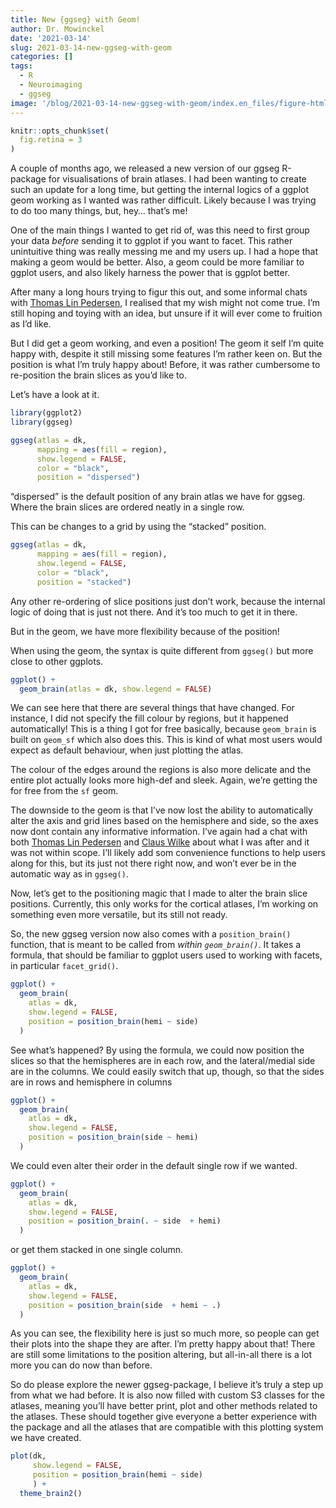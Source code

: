 ```yaml
---
title: New {ggseg} with Geom!
author: Dr. Mowinckel
date: '2021-03-14'
slug: 2021-03-14-new-ggseg-with-geom
categories: []
tags:
  - R
  - Neuroimaging
  - ggseg
image: '/blog/2021-03-14-new-ggseg-with-geom/index.en_files/figure-html/featured-1.png' 
---
```


```r
knitr::opts_chunk$set(
  fig.retina = 3
)
```

A couple of months ago, we released a new version of our ggseg R-package for visualisations of brain atlases. 
I had been wanting to create such an update for a long time, but getting the internal logics of a ggplot geom working as I wanted was rather difficult.
Likely because I was trying to do too many things, but, hey... that's me!

One of the main things I wanted to get rid of, was this need to first group your data _before_ sending it to ggplot if you want to facet. 
This rather unintuitive thing was really messing me and my users up.
I had a hope that making a geom would be better.
Also, a geom could be more familiar to ggplot users, and also likely harness the power that is ggplot better. 

After many a long hours trying to figur this out, and some informal chats with [Thomas Lin Pedersen](https://twitter.com/thomasp85), I realised that my wish might not come true. 
I'm still hoping and toying with an idea, but unsure if it will ever come to fruition as I'd like. 

But I did get a geom working, and even a position! 
The geom it self I'm quite happy with, despite it still missing some features I'm rather keen on. 
But the position is what I'm truly happy about! 
Before, it was rather cumbersome to re-position the brain slices as you'd like to. 

Let's have a look at it.

```r
library(ggplot2)
library(ggseg)

ggseg(atlas = dk, 
      mapping = aes(fill = region),
      show.legend = FALSE, 
      color = "black",
      position = "dispersed")
```

"dispersed" is the default position of any brain atlas we have for ggseg. 
Where the brain slices are ordered neatly in a single row. 

This can be changes to a grid by using the "stacked" position.

```r
ggseg(atlas = dk, 
      mapping = aes(fill = region),
      show.legend = FALSE, 
      color = "black",
      position = "stacked")
```

Any other re-ordering of slice positions just don't work, because the internal logic of doing that is just not there.
And it's too much to get it in there. 

But in the geom, we have more flexibility because of the position!

When using the geom, the syntax is quite different from `ggseg()` but more close to other ggplots.

```r
ggplot() +
  geom_brain(atlas = dk, show.legend = FALSE)
```

We can see here that there are several things that have changed. 
For instance, I did not specify the fill colour by regions, but it happened automatically!
This is a thing I got for free basically, because `geom_brain` is built on `geom_sf` which also does this. 
This is kind of what most users would expect as default behaviour, when just plotting the atlas. 

The colour of the edges around the regions is also more delicate and the entire plot actually looks more high-def and sleek. 
Again, we're getting the for free from the `sf` geom. 

The downside to the geom is that I've now lost the ability to automatically alter the axis and grid lines based on the hemisphere and side, so the axes now dont contain any informative information. 
I've again had a chat with both [Thomas Lin Pedersen](https://twitter.com/thomasp85) and [Claus Wilke](https://twitter.com/ClausWilke) about what I was after and it was not within scope. 
I'll likely add som convenience functions to help users along for this, but its just not there right now, and won't ever be in the automatic way as in `ggseg()`. 

Now, let's get to the positioning magic that I made to alter the brain slice positions.
Currently, this only works for the cortical atlases, I'm working on something even more versatile, but its still not ready. 

So, the new ggseg version now also comes with a `position_brain()` function, that is meant to be called from _within `geom_brain()`_. 
It takes a formula, that should be familiar to ggplot users used to working with facets, in particular `facet_grid()`. 

```r
ggplot() +
  geom_brain(
    atlas = dk, 
    show.legend = FALSE,
    position = position_brain(hemi ~ side)
  )
```

See what's happened? By using the formula, we could now position the slices so that the hemispheres are in each row, and the lateral/medial side are in the columns.
We could easily switch that up, though, so that the sides are in rows and hemisphere in columns

```r
ggplot() +
  geom_brain(
    atlas = dk, 
    show.legend = FALSE,
    position = position_brain(side ~ hemi)
  )
```

We could even alter their order in the default single row if we wanted.

```r
ggplot() +
  geom_brain(
    atlas = dk, 
    show.legend = FALSE,
    position = position_brain(. ~ side  + hemi)
  )
```

or get them stacked in one single column.

```r
ggplot() +
  geom_brain(
    atlas = dk, 
    show.legend = FALSE,
    position = position_brain(side  + hemi ~ .)
  )
```

As you can see, the flexibility here is just so much more, so people can get their plots into the shape they are after. 
I'm pretty happy about that!
There are still some limitations to the position altering, but all-in-all there is a lot more you can do now than before. 

So do please explore the newer ggseg-package, I believe it's truly a step up from what we had before. 
It is also now filled with custom S3 classes for the atlases, meaning you'll have better print, plot and other methods related to the atlases.
These should together give everyone a better experience with the package and all the atlases that are compatible with this plotting system we have created.

```r
plot(dk, 
     show.legend = FALSE,
     position = position_brain(hemi ~ side)
     ) +
  theme_brain2()
```

